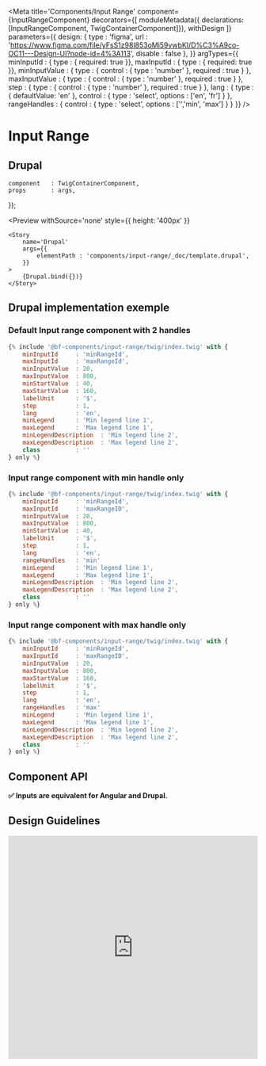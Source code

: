 
<Meta
    title='Components/Input Range'
    component={InputRangeComponent}
    decorators={[
        moduleMetadata({ declarations: [InputRangeComponent, TwigContainerComponent]}),
        withDesign
    ]}
    parameters={{
        design: {
            type    : 'figma',
            url     : 'https://www.figma.com/file/yFsS1z98l853oMi59vwbKI/D%C3%A9co-OC11---Design-UI?node-id=4%3A113',
            disable : false
        },
    }}
    argTypes={{
        minInputId : { type : { required: true }},
        maxInputId : { type : { required: true }},
        minInputValue : {
            type : {
                control : { type : 'number' },
                required : true
            }
        },
        maxInputValue : {
            type : {
                control : { type : 'number' },
                required : true
            }
        },
        step : {
            type : {
                control : { type : 'number' },
                required : true
            }
        },
        lang : {
            type : { defaultValue: 'en' },
            control : {
                type : 'select',
                options : ['en', 'fr']
            }
        },
        rangeHandles : {
            control : {
                type : 'select',
                options : ['','min', 'max']
            }
        }
    }}
/>

# Input Range



## Drupal

    component   : TwigContainerComponent,
    props       : args,
});

<Preview
    withSource='none'
    style={{ height: '400px' }}
>
    <Story
        name='Drupal'
        args={{
            elementPath : 'components/input-range/_doc/template.drupal',
        }}
    >
        {Drupal.bind({})}
    </Story>
</Preview>


## Drupal implementation exemple

### Default Input range component with 2 handles

```jsx
{% include '@bf-components/input-range/twig/index.twig' with {
    minInputId     : 'minRangeId',
    maxInputId     : 'maxRangeId',
    minInputValue  : 20,
    maxInputValue  : 800,
    minStartValue  : 40,
    maxStartValue  : 160,
    labelUnit      : '$',
    step           : 1,
    lang           : 'en',
    minLegend      : 'Min legend line 1',
    maxLegend      : 'Max legend line 1',
    minLegendDescription  : 'Min legend line 2',
    maxLegendDescription  : 'Max legend line 2',
    class          : ''
} only %}
```
### Input range component with min handle only

```jsx
{% include '@bf-components/input-range/twig/index.twig' with {
    minInputId     : 'minRangeId',
    maxInputId     : 'maxRangeID',
    minInputValue  : 20,
    maxInputValue  : 800,
    minStartValue  : 40,
    labelUnit      : '$',
    step           : 1,
    lang           : 'en',
    rangeHandles   : 'min'
    minLegend      : 'Min legend line 1',
    maxLegend      : 'Max legend line 1',
    minLegendDescription  : 'Min legend line 2',
    maxLegendDescription  : 'Max legend line 2',
    class          : ''
} only %}
```
### Input range component with max handle only

```jsx
{% include '@bf-components/input-range/twig/index.twig' with {
    minInputId     : 'minRangeId',
    maxInputId     : 'maxRangeID',
    minInputValue  : 20,
    maxInputValue  : 800,
    maxStartValue  : 160,
    labelUnit      : '$',
    step           : 1,
    lang           : 'en',
    rangeHandles   : 'max'
    minLegend      : 'Min legend line 1',
    maxLegend      : 'Max legend line 1',
    minLegendDescription  : 'Min legend line 2',
    maxLegendDescription  : 'Max legend line 2',
    class          : ''
} only %}
```


## Component API

**✅ Inputs are equivalent for Angular and Drupal.**

<Props of={InputRangeComponent} />


## Design Guidelines

<iframe width='100%' height='450' src='https://www.figma.com/embed?embed_host=share&url=https%3A%2F%2Fwww.figma.com%2Ffile%2FyFsS1z98l853oMi59vwbKI%2FD%25C3%25A9co-OC11---Design-UI%3Fnode-id%3D3410%253A214676' frameBorder='0' allowFullScreen></iframe>
